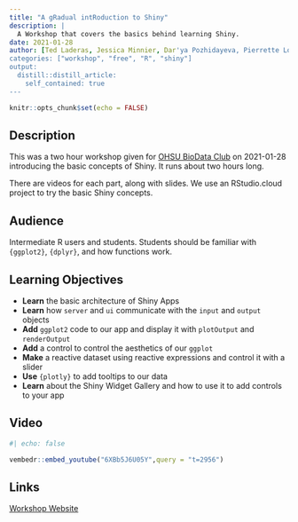 ```yaml
---
title: "A gRadual intRoduction to Shiny"
description: |
  A Workshop that covers the basics behind learning Shiny.
date: 2021-01-28
author: [Ted Laderas, Jessica Minnier, Dar'ya Pozhidayeva, Pierrette Lo]
categories: ["workshop", "free", "R", "shiny"]
output:
  distill::distill_article:
    self_contained: true
---
```



```r
knitr::opts_chunk$set(echo = FALSE)
```

## Description

This was a two hour workshop given for [OHSU BioData Club](https://biodata-club.github.io) on 2021-01-28 introducing the basic concepts of Shiny. It runs about two hours long.

There are videos for each part, along with slides. We use an RStudio.cloud project to try the basic Shiny concepts.

## Audience

Intermediate R users and students. Students should be familiar with `{ggplot2}`, `{dplyr}`, and how functions work.

## Learning Objectives

- **Learn** the basic architecture of Shiny Apps
- **Learn** how `server` and `ui` communicate with the `input` and `output` objects
- **Add** `ggplot2` code to our app and display it with `plotOutput` and `renderOutput`
- **Add** a control to control the aesthetics of our `ggplot`
- **Make** a reactive dataset using reactive expressions and control it with a slider
- **Use** `{plotly}` to add tooltips to our data
- **Learn** about the Shiny Widget Gallery and how to use it to add controls to your app

## Video

```r
#| echo: false

vembedr::embed_youtube("6XBb5J6U05Y",query = "t=2956")
```

## Links

[Workshop Website](https://laderast.github.io/gradual_shiny){.btn .btn--info}


